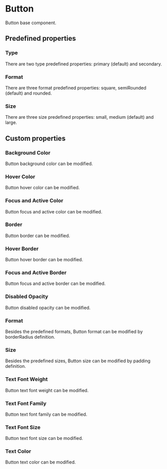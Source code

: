 
<Meta of={Stories} />

# Button

Button base component.

<Canvas of={Stories.Default} withToolbar />

<Controls of={Stories.Default} />

## Predefined properties

### Type

There are two type predefined properties: primary (default) and secondary.

<Canvas of={Stories.PredefinedType} withToolbar />

### Format

There are three format predefined properties: square, semiRounded (default) and rounded.

<Canvas of={Stories.PredefinedFormat} withToolbar />

### Size

There are three size predefined properties: small, medium (default) and large.

<Canvas of={Stories.PredefinedSize} withToolbar />

## Custom properties

### Background Color

Button background color can be modified.

<Canvas of={Stories.BackgroundColor} withToolbar />

### Hover Color

Button hover color can be modified.

<Canvas of={Stories.HoverColor} withToolbar />

### Focus and Active Color

Button focus and active color can be modified.

<Canvas of={Stories.FocusAndActiveColor} withToolbar />

### Border

Button border can be modified.

<Canvas of={Stories.Border} withToolbar />

### Hover Border

Button hover border can be modified.

<Canvas of={Stories.HoverBorder} withToolbar />

### Focus and Active Border

Button focus and active border can be modified.

<Canvas of={Stories.FocusAndActiveBorder} withToolbar />

### Disabled Opacity

Button disabled opacity can be modified.

<Canvas of={Stories.DisabledOpacity} withToolbar />

### Format

Besides the predefined formats, Button format can be modified by borderRadius definition.

<Canvas of={Stories.CustomFormat} withToolbar />

### Size

Besides the predefined sizes, Button size can be modified by padding definition.

<Canvas of={Stories.CustomSize} withToolbar />

### Text Font Weight

Button text font weight can be modified.

<Canvas of={Stories.TextFontWeight} withToolbar />

### Text Font Family

Button text font family can be modified.

<Canvas of={Stories.TextFontFamily} withToolbar />

### Text Font Size

Button text font size can be modified.

<Canvas of={Stories.TextFontSize} withToolbar />

### Text Color

Button text color can be modified.

<Canvas of={Stories.TextColor} withToolbar />
